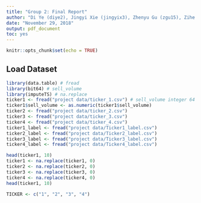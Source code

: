 ```yaml
---
title: "Group 2: Final Report"
author: "Di Ye (diye2), Jingyi Xie (jingyix3), Zhenyu Gu (zgu15), Zihe Wang (zwang199)"
date: "November 29, 2018"
output: pdf_document
toc: yes
---
```


```r
knitr::opts_chunk$set(echo = TRUE)
```

## Load Dataset
```r
library(data.table) # fread
library(bit64) # sell_volume
library(imputeTS) # na.replace
ticker1 <- fread("project data/ticker_1.csv") # sell_volume integer 64 install.packages(bit64)
ticker1$sell_volume <- as.numeric(ticker1$sell_volume)
ticker2 <- fread("project data/ticker_2.csv")
ticker3 <- fread("project data/ticker_3.csv")
ticker4 <- fread("project data/ticker_4.csv")
ticker1_label <- fread("project data/Ticker1_label.csv")
ticker2_label <- fread("project data/Ticker2_label.csv")
ticker3_label <- fread("project data/Ticker3_label.csv")
ticker4_label <- fread("project data/Ticker4_label.csv")
```

```r
head(ticker1, 10)
ticker1 <- na.replace(ticker1, 0)
ticker2 <- na.replace(ticker2, 0)
ticker3 <- na.replace(ticker3, 0)
ticker4 <- na.replace(ticker4, 0)
head(ticker1, 10)
```

```r
TICKER <- c("1", "2", "3", "4")
```



